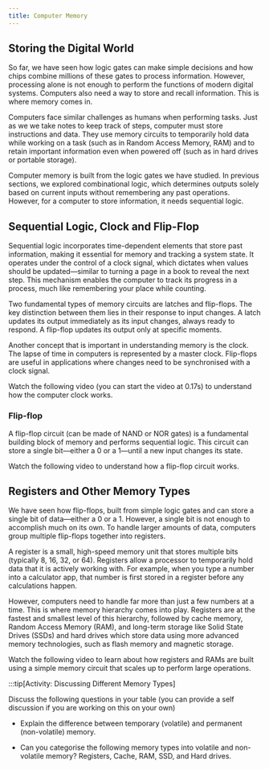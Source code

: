 ```yaml
---
title: Computer Memory
---
```



## Storing the Digital World

So far, we have seen how logic gates can make simple decisions and how chips combine millions of these gates to process information. However, processing alone is not enough to perform the functions of modern digital systems. Computers also need a way to store and recall information. This is where memory comes in.

Computers face similar challenges as humans when performing tasks. Just as we we take notes to keep track of steps, computer must store instructions and data. They use memory circuits to temporarily hold data while working on a task (such as in Random Access Memory, RAM) and to retain important information even when powered off (such as in hard drives or portable storage).

Computer memory is built from the logic gates we have studied. In previous sections, we explored combinational logic, which determines outputs solely based on current inputs without remembering any past operations. However, for a computer to store information, it needs sequential logic.

## Sequential Logic, Clock and Flip-Flop

Sequential logic incorporates time-dependent elements that store past information, making it essential for memory and tracking a system state. It operates under the control of a clock signal, which dictates when values should be updated—similar to turning a page in a book to reveal the next step. This mechanism enables the computer to track its progress in a process, much like remembering your place while counting. 

Two fundamental types of memory circuits are latches and flip-flops. The key distinction between them lies in their response to input changes. A latch updates its output immediately as its input changes, always ready to respond. A flip-flop updates its output only at specific moments.

Another concept that is important in understanding memory is the clock. The lapse of time in computers is represented by a master clock. Flip-flops are useful in applications where changes need to be synchronised with a clock signal.

Watch the following video (you can start the video at 0.17s) to understand how the computer clock works.

<div class="not-content">
  <YouTube id="wx0NyUfpm48" params="fs=1&modestbranding=1&rel=0&autoplay=1"/>
</div>

### Flip-flop

A flip-flop circuit (can be made of NAND or NOR gates) is a fundamental building block of memory and performs sequential logic. This circuit can store a single bit—either a 0 or a 1—until a new input changes its state.

Watch the following video to understand how a flip-flop circuit works.

<div class="not-content">
  <YouTube id="QKLWSs3z0C4" params="fs=1&modestbranding=1&rel=0&autoplay=1"/>
</div>

## Registers and Other Memory Types

We have seen how flip-flops, built from simple logic gates and can store a single bit of data—either a 0 or a 1. However, a single bit is not enough to accomplish much on its own. To handle larger amounts of data, computers group multiple flip-flops together into registers.

A register is a small, high-speed memory unit that stores multiple bits (typically 8, 16, 32, or 64). Registers allow a processor to temporarily hold data that it is actively working with. For example, when you type a number into a calculator app, that number is first stored in a register before any calculations happen.

However, computers need to handle far more than just a few numbers at a time. This is where memory hierarchy comes into play. Registers are at the fastest and smallest level of this hierarchy, followed by cache memory, Random Access Memory (RAM), and long-term storage like Solid State Drives (SSDs) and hard drives which store data using more advanced memory technologies, such as flash memory and magnetic storage.

Watch the following video to learn about how registers and RAMs are built using a simple memory circuit that scales up to perform large operations.

<div class="not-content">
  <YouTube id="fpnE6UAfbtU" params="fs=1&modestbranding=1&rel=0&autoplay=1"/>
</div>

:::tip[Activity: Discussing Different Memory Types]

Discuss the following questions in your table (you can provide a self discussion if you are working on this on your own)

- Explain the difference between temporary (volatile) and permanent (non-volatile) memory.

- Can you categorise the following memory types into volatile and non-volatile memory?  Registers, Cache, RAM, SSD, and Hard drives.
  